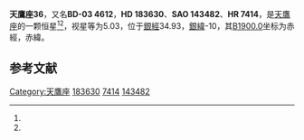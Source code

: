 {{Starbox begin
| name = 天鷹座36
}}
{{Starbox observe
| epoch = [[J2000.0|J2000.0]]
| constell = [[天鷹座|天鷹座]]<ref name=SIMBAD>{{cite web
 | url=http://simbad.u-strasbg.fr/simbad/sim-id?Ident=HR+7414
 | title=Pulsating variable Star
 | publisher=Centre de Données astronomiques de Strasbourg
 | work=SIMBAD
 | accessdate=2012-07-13
 | archive-date=2019-07-25
 | archive-url=https://web.archive.org/web/20190725071655/http://simbad.u-strasbg.fr/simbad/sim-id?Ident=HR+7414
 | dead-url=no
 }}</ref><ref name=DATA>{{cite web
 | url=http://vizier.u-strasbg.fr/viz-bin/VizieR-5?-out.add=.&-source=5050&-corr=PK=HR&-out.max=9999&HR=7414
 | title=VizieR Detailed Page
 | accessdate=2012-07-13
 | archive-date=2019-07-27
 | archive-url=https://web.archive.org/web/20190727071901/http://vizier.u-strasbg.fr/viz-bin/VizieR-5?-out.add=.&-source=5050&-corr=PK=HR&-out.max=9999&HR=7414
 | dead-url=no
 }}</ref>
| 星官 = 
| ra = {{RA|19|30|39.8}}<ref name=SIMBAD /><ref name=DATA />
| dec = {{DEC|-2|47|20}}<ref name=SIMBAD /><ref name=DATA />
| appmag_v = 5.03<ref name=SIMBAD /><ref name=DATA />
}}
{{Starbox character
| class = M1III<ref name=SIMBAD /><ref name=DATA />
| b-v = 1.75<ref name=SIMBAD /><ref name=DATA />
| u-b = 2.05<ref name=SIMBAD /><ref name=DATA />
| r-i = <ref name=SIMBAD /><ref name=DATA />
| variable = 
}}
{{Starbox astrometry
| radial_v = 2.05
| prop_mo_ra = -11
| parallax = 0.029
| p_error = 
}}
{{Starbox catalog
| names =BD-03 4612，[[SAO星表|SAO]] 143482，[[HD星表|HD]] 183630，[[HR星表|HR]] 7414}}
{{Starbox reference |Simbad=HR+7414}}
{{Starbox end}}

'''天鷹座36'''，又名'''BD-03 4612'''，'''HD 183630'''、'''SAO 143482'''、'''HR 7414'''，是[[天鷹座|天鷹座]]的一颗恒星<ref name=SIMBAD /><ref name=DATA />，视星等为5.03，位于[[銀道座標系|銀經]]34.93，[[銀道座標系|銀緯]]-10，其[[B1900.0|B1900.0]]坐标为赤經{{RA|19|25|26}}，赤緯{{DEC|-2|-10|50}}。

== 参考文献 ==
{{reflist}}

{{star-stub}}

{{天鷹座恒星}}
{{星官|右旗|9|12}}
[[Category:天鷹座|Category:天鷹座]]
[[Category:HD和HDE天體|183630]]
[[Category:HR天體|7414]]
[[Category:SAO天體|143482]]